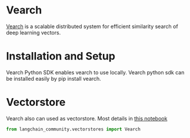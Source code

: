 # Vearch

[Vearch](https://github.com/vearch/vearch) is a scalable distributed system for efficient similarity search of deep learning vectors.

# Installation and Setup

Vearch Python SDK enables vearch to use locally. Vearch python sdk can be installed easily by pip install vearch.

# Vectorstore

Vearch also can used as vectorstore. Most details in [this notebook](/docs/integrations/vectorstores/vearch)

```python
from langchain_community.vectorstores import Vearch
```
